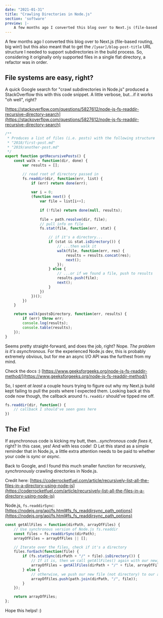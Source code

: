 ```yaml
---
date: "2021-01-31"
title: "Crawling Directories in Node.js"
section: 'software'
preview: |-
    A few months ago I converted this blog over to Next.js (file-based routing, big win!) but this also meant that to get the /[year]/blog-post-title URL structure I needed to support subdirectories in the build process. So, considering it originally only supported files in a single flat directory, a refactor was in order.
---
```


A few months ago I converted this blog over to Next.js (file-based routing, big win!) but this also meant that to get the `/[year]/blog-post-title` URL structure I needed to support subdirectories in the build process. So, considering it originally only supported files in a single flat directory, a refactor was in order.

## File systems are easy, right?

A quick Google search for "crawl subdirectories in Node.js" produced a StackOverflow this with this code snippet. A little verbose, but...if it works "oh well", right?

[https://stackoverflow.com/questions/5827612/node-js-fs-readdir-recursive-directory-search](https://stackoverflow.com/questions/5827612/node-js-fs-readdir-recursive-directory-search)

```javascript
/**
 * Produces a list of files (i.e. posts) with the following structure
 * "2018/first-post.md"
 * "2019/another-post.md"
 */
export function getRecursivePosts() {
    const walk = function(dir, done) {
        var results = [];

        // read root of directory passed in
        fs.readdir(dir, function(err, list) {
            if (err) return done(err);
    
            var i = 0;
            (function next() {
                var file = list[i++];
    
                if (!file) return done(null, results);
    
                file = path.resolve(dir, file);
                // pull info on file
                fs.stat(file, function(err, stat) {

                    // if it's a directory...
                    if (stat && stat.isDirectory()) {
                        // ...then walk it
                        walk(file, function(err, res) {
                            results = results.concat(res);
                            next();
                        });
                    } else {
                        // ...or if we found a file, push to results
                        results.push(file);
                        next();
                    }
                })
            })();
        })
    }

    return walk(postsDirectory, function(err, results) {
        if (err) throw err;
        console.log(results);
        console.table(results);
    });
}
```

Seems pretty straight-forward, and does the job, right? Nope. _The problem is it's asynchronous._ For the experienced Node.js dev, this is probably extremely obvious, but for me an async I/O API was the furthest from my mind.

Check the docs :) [https://www.geeksforgeeks.org/node-js-fs-readdir-method/](https://www.geeksforgeeks.org/node-js-fs-readdir-method/)

So, I spent _at least_ a couple hours trying to figure out why my Next.js build kept failing to pull the posts where I expected them. Looking back at this code now though, the callback around `fs.readdir` should've tipped me off.

```js
fs.readdir(dir, function() {
    // callback I should've seen goes here
})
```


## The Fix!

If asynchronous code is kicking my butt, then..._synchronous code fixes it_, right? In this case, yes! And with less code! :D Let this stand as a simple reminder that in Node.js, a little extra attention needs to be paid to whether your code is _sync_ or _async_.

Back to Google, and I found this much smaller function for recursively, _synchronously_ crawling directories in Node.js.

Credit here: [https://coderrocketfuel.com/article/recursively-list-all-the-files-in-a-directory-using-node-js](https://coderrocketfuel.com/article/recursively-list-all-the-files-in-a-directory-using-node-js)

Node.js, `fs.readdirSync`: [https://nodejs.org/api/fs.html#fs_fs_readdirsync_path_options](https://nodejs.org/api/fs.html#fs_fs_readdirsync_path_options)

```javascript
const getAllFiles = function(dirPath, arrayOfFiles) {
    // Use synchronous version of Node.js fs.readdir
    const files = fs.readdirSync(dirPath);
    arrayOfFiles = arrayOfFiles || [];

    // Iterate over the files, check if it's a directory
    files.forEach(function(file) {
        if (fs.statSync(dirPath + "/" + file).isDirectory()) {
            // If it is, then we call getAllFiles() again with our new, deeper path
            arrayOfFiles = getAllFiles(dirPath + "/" + file, arrayOfFiles);
        } else {
            // otherwise, we push our new file (not directory) to our array of files
            arrayOfFiles.push(path.join(dirPath, "/", file));
        }
    });

    return arrayOfFiles;
};
```

Hope this helps! :)